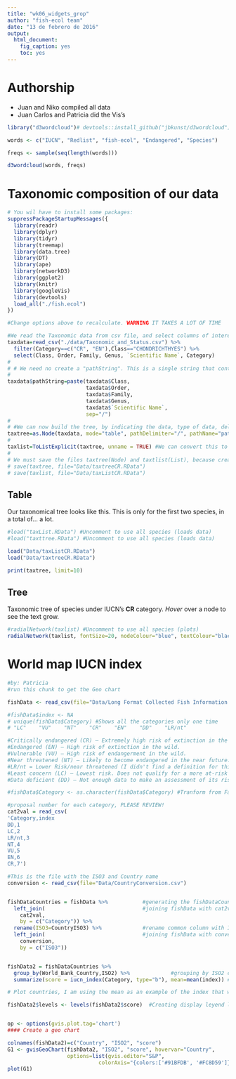 ```yaml
---
title: "wk06_widgets_grop"
author: "fish-ecol team"
date: "13 de febrero de 2016"
output:
  html_document:
    fig_caption: yes
    toc: yes
---
```


# Authorship

- Juan and Niko compiled all data
- Juan Carlos and Patricia did the Vis's

```r

library("d3wordcloud")# devtools::install_github("jbkunst/d3wordcloud")

words <- c("IUCN", "Redlist", "fish-ecol", "Endangered", "Species")

freqs <- sample(seq(length(words)))

d3wordcloud(words, freqs)
```

# Taxonomic composition of our data

```r
# You wil have to install some packages:
suppressPackageStartupMessages({
  library(readr)
  library(dplyr)
  library(tidyr)
  library(treemap)
  library(data.tree)
  library(DT)
  library(ape)
  library(networkD3)
  library(ggplot2)
  library(knitr)
  library(googleVis)
  library(devtools)
  load_all("./fish.ecol")
})

```

```r
#Change options above to recalculate. WARNING IT TAKES A LOT OF TIME

#We read the Taxonomic data from csv file, and select columns of interest. The first attempt created a horrible phylo tree. I decided to create another with only CR, EN, and VU species. Both files are stored as *.RData, just in case.
taxdata=read_csv("./data/Taxonomic_and_Status.csv") %>%
  filter(Category==c("CR", "EN"),Class=="CHONDRICHTHYES") %>%
  select(Class, Order, Family, Genus, `Scientific Name`, Category)
#
# # We need no create a "pathString". This is a single string that contains all taxonomic information for each species. Therefore, pathString is a column like "SARCOPTERYGII/COELACANTHIFORMES/LATIMERIIDAE/Latimeria/Latimeria chalumnae". This string is used later in as.Node as to indicate the function how to build the tree.
#
taxdata$pathString=paste(taxdata$Class,
                         taxdata$Order,
                         taxdata$Family,
                         taxdata$Genus,
                         taxdata$`Scientific Name`,
                         sep="/")
#
# #We can now build the tree, by indicating the data, type of data, delimiter, and path
taxtree=as.Node(taxdata, mode="table", pathDelimiter="/", pathName="pathString")
#
taxlist=ToListExplicit(taxtree, unname = TRUE) #We can convert this to a list, and feed it to a Network graph
#
# We must save the files taxtree(Node) and taxtlist(List), because creating the tree takes A LOT. We can later just load them with load("filename.extension")
# save(taxtree, file="Data/taxtreeCR.RData")
# save(taxlist, file="Data/taxListCR.RData")
```

## Table

Our taxonomical tree looks like this. This is only for the first two species, in a total of... a lot.

```r
#load("taxList.RData") #Uncomment to use all species (loads data)
#load("taxttree.RData") #Uncomment to use all species (loads data)

load("Data/taxListCR.RData")
load("Data/taxtreeCR.RData")

print(taxtree, limit=10)

```


## Tree

Taxonomic tree of species under IUCN's **CR** category. *Hover* over a node to see the text grow.
```r
#radialNetwork(taxlist) #Uncomment to use all species (plots)
radialNetwork(taxlist, fontSize=20, nodeColour="blue", textColour="black", opacity=1, linkColour="black")
```

# World map IUCN index


```r
#by: Patricia
#run this chunk to get the Geo chart

fishData <- read_csv(file="Data/Long Format Collected Fish Information IUCN")     #read cvs always with _ (as: read_csv) it keep the data without factors

#fishData$index <- NA
# unique(fishData$Category) #Shows all the categories only one time
# "LC"    "VU"    "NT"    "CR"    "EN"    "DD"    "LR/nt"

#Critically endangered (CR) – Extremely high risk of extinction in the wild.
#Endangered (EN) – High risk of extinction in the wild.
#Vulnerable (VU) – High risk of endangerment in the wild.
#Near threatened (NT) – Likely to become endangered in the near future.
#LR/nt = Lower Risk/near threatened (I didn't find a definition for this category)
#Least concern (LC) – Lowest risk. Does not qualify for a more at-risk category. Widespread and abundant taxa are included in this category.
#Data deficient (DD) – Not enough data to make an assessment of its risk of extinction.

#fishData$Category <- as.character(fishData$Category) #Tranform from Factor to Characters

#proposal number for each category, PLEASE REVIEW!
cat2val = read_csv(
'Category,index
DD,1
LC,2
LR/nt,3
NT,4
VU,5
EN,6
CR,7')

#This is the file with the ISO3 and Country name
conversion <- read_csv(file="Data/CountryConversion.csv")


fishDataCountries = fishData %>%           #generating the fishDataCountries output
  left_join(                               #joining fishData with cat2val
    cat2val, 
    by = c("Category")) %>%         
  rename(ISO3=CountryISO3) %>%             #rename common column with ISO3
  left_join(                               #joining fishData with conversion by ISO3
    conversion, 
    by = c("ISO3")) 


fishData2 = fishDataCountries %>%                     
  group_by(World_Bank_Country,ISO2) %>%             #grouping by ISO2 column
  summarize(score = iucn_index(Category, type="b"), mean=mean(index)) #Calculates a score based on our new iucn_index function

# Plot countries, I am using the mean as an example of the index that we want to show in this map (we have to create the index) 

fishData2$levels <- levels(fishData2$score)  #Creating display leyend levels for each country in the map


op <- options(gvis.plot.tag='chart')
#### Create a geo chart

colnames(fishData2)=c("Country", "ISO2", "score")
G1 <- gvisGeoChart(fishData2, "ISO2", "score", hovervar="Country",
                   options=list(gvis.editor="S&P",
                             colorAxis="{colors:['#91BFDB', '#FC8D59']}"))
plot(G1)
```
